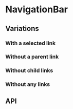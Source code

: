 
<Meta title="Components/NavigationBar" component={NavigationBar} />

# NavigationBar

<Preview>
  <Story name="Base component">
    <NavigationBar 
      parentLink={navigationBarFixture.parentLink}
      childLinks={navigationBarFixture.childLinks}
    />
  </Story>
</Preview>

## Variations

### With a selected link

<Preview>
  <Story name="With a selected link">
    <NavigationBar 
      parentLink={navigationBarFixture.parentLink}
      childLinks={navigationBarFixture.childLinks}
      selectedUrl={navigationBarFixture.selectedUrl}
    />
  </Story>
</Preview>

### Without a parent link

<Preview>
  <Story name="Without a parent link">
    <NavigationBar 
      childLinks={navigationBarFixture.childLinks}
    />
  </Story>
</Preview>

### Without child links

<Preview>
  <Story name="Without child links">
    <NavigationBar 
      parentLink={navigationBarFixture.parentLink}
    />
  </Story>
</Preview>

### Without any links

<Preview>
  <Story name="Without any links">
    <NavigationBar />
  </Story>
</Preview>

## API

<ArgsTable of={NavigationBar} />
